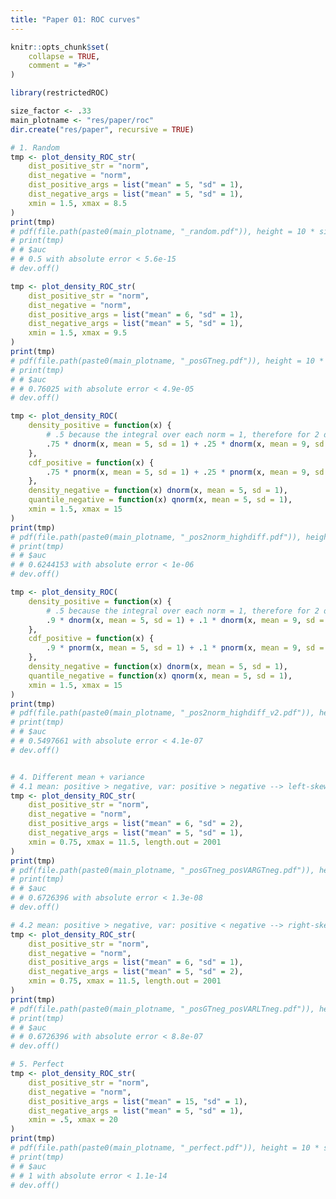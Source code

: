 ```yaml
---
title: "Paper 01: ROC curves"
---
```


```r
knitr::opts_chunk$set(
    collapse = TRUE,
    comment = "#>"
)
```

```r
library(restrictedROC)

size_factor <- .33
main_plotname <- "res/paper/roc"
dir.create("res/paper", recursive = TRUE)
```

```r
# 1. Random
tmp <- plot_density_ROC_str(
    dist_positive_str = "norm",
    dist_negative = "norm",
    dist_positive_args = list("mean" = 5, "sd" = 1),
    dist_negative_args = list("mean" = 5, "sd" = 1),
    xmin = 1.5, xmax = 8.5
)
print(tmp)
# pdf(file.path(paste0(main_plotname, "_random.pdf")), height = 10 * size_factor, width = 20 * size_factor)
# print(tmp)
# # $auc
# # 0.5 with absolute error < 5.6e-15
# dev.off()

tmp <- plot_density_ROC_str(
    dist_positive_str = "norm",
    dist_negative = "norm",
    dist_positive_args = list("mean" = 6, "sd" = 1),
    dist_negative_args = list("mean" = 5, "sd" = 1),
    xmin = 1.5, xmax = 9.5
)
print(tmp)
# pdf(file.path(paste0(main_plotname, "_posGTneg.pdf")), height = 10 * size_factor, width = 20 * size_factor)
# print(tmp)
# # $auc
# # 0.76025 with absolute error < 4.9e-05
# dev.off()

tmp <- plot_density_ROC(
    density_positive = function(x) {
        # .5 because the integral over each norm = 1, therefore for 2 densities I must half the resulting density.
        .75 * dnorm(x, mean = 5, sd = 1) + .25 * dnorm(x, mean = 9, sd = 1)
    },
    cdf_positive = function(x) {
        .75 * pnorm(x, mean = 5, sd = 1) + .25 * pnorm(x, mean = 9, sd = 1)
    },
    density_negative = function(x) dnorm(x, mean = 5, sd = 1),
    quantile_negative = function(x) qnorm(x, mean = 5, sd = 1),
    xmin = 1.5, xmax = 15
)
print(tmp)
# pdf(file.path(paste0(main_plotname, "_pos2norm_highdiff.pdf")), height = 10 * size_factor, width = 20 * size_factor)
# print(tmp)
# # $auc
# # 0.6244153 with absolute error < 1e-06
# dev.off()

tmp <- plot_density_ROC(
    density_positive = function(x) {
        # .5 because the integral over each norm = 1, therefore for 2 densities I must half the resulting density.
        .9 * dnorm(x, mean = 5, sd = 1) + .1 * dnorm(x, mean = 9, sd = 1)
    },
    cdf_positive = function(x) {
        .9 * pnorm(x, mean = 5, sd = 1) + .1 * pnorm(x, mean = 9, sd = 1)
    },
    density_negative = function(x) dnorm(x, mean = 5, sd = 1),
    quantile_negative = function(x) qnorm(x, mean = 5, sd = 1),
    xmin = 1.5, xmax = 15
)
print(tmp)
# pdf(file.path(paste0(main_plotname, "_pos2norm_highdiff_v2.pdf")), height = 10 * size_factor, width = 20 * size_factor)
# print(tmp)
# # $auc
# # 0.5497661 with absolute error < 4.1e-07
# dev.off()


# 4. Different mean + variance
# 4.1 mean: positive > negative, var: positive > negative --> left-skewed
tmp <- plot_density_ROC_str(
    dist_positive_str = "norm",
    dist_negative = "norm",
    dist_positive_args = list("mean" = 6, "sd" = 2),
    dist_negative_args = list("mean" = 5, "sd" = 1),
    xmin = 0.75, xmax = 11.5, length.out = 2001
)
print(tmp)
# pdf(file.path(paste0(main_plotname, "_posGTneg_posVARGTneg.pdf")), height = 10 * size_factor, width = 20 * size_factor)
# print(tmp)
# # $auc
# # 0.6726396 with absolute error < 1.3e-08
# dev.off()

# 4.2 mean: positive > negative, var: positive < negative --> right-skewed
tmp <- plot_density_ROC_str(
    dist_positive_str = "norm",
    dist_negative = "norm",
    dist_positive_args = list("mean" = 6, "sd" = 1),
    dist_negative_args = list("mean" = 5, "sd" = 2),
    xmin = 0.75, xmax = 11.5, length.out = 2001
)
print(tmp)
# pdf(file.path(paste0(main_plotname, "_posGTneg_posVARLTneg.pdf")), height = 10 * size_factor, width = 20 * size_factor)
# print(tmp)
# # $auc
# # 0.6726396 with absolute error < 8.8e-07
# dev.off()

# 5. Perfect
tmp <- plot_density_ROC_str(
    dist_positive_str = "norm",
    dist_negative = "norm",
    dist_positive_args = list("mean" = 15, "sd" = 1),
    dist_negative_args = list("mean" = 5, "sd" = 1),
    xmin = .5, xmax = 20
)
print(tmp)
# pdf(file.path(paste0(main_plotname, "_perfect.pdf")), height = 10 * size_factor, width = 20 * size_factor)
# print(tmp)
# # $auc
# # 1 with absolute error < 1.1e-14
# dev.off()
```
